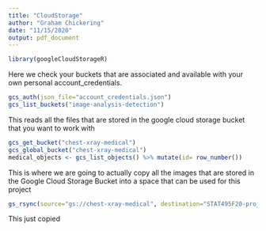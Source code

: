 ```yaml
---
title: "CloudStorage"
author: "Graham Chickering"
date: "11/15/2020"
output: pdf_document
---
```


```r
library(googleCloudStorageR)
```

Here we check your buckets that are associated and available with your own personal account_credentials.
```r
gcs_auth(json_file="account_credentials.json")
gcs_list_buckets("image-analysis-detection")
```

This reads all the files that are stored in the google cloud storage bucket that you want to work with
```r
gcs_get_bucket("chest-xray-medical")
gcs_global_bucket("chest-xray-medical")
medical_objects <- gcs_list_objects() %>% mutate(id= row_number())
```

This is where we are going to actually copy all the images that are stored in the Google Cloud Storage Bucket into a space that can be used for this project
```r
gs_rsync(source="gs://chest-xray-medical", destination="STAT495F20-project-Chickering/data_raw", recursive=TRUE )
```
This just copied 

